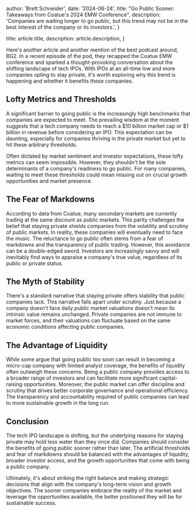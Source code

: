 
  author: 'Brett Schneider',
  date: '2024-06-24',
  title: "Go Public Sooner: Takeaways from Coatue's 2024 EMW Conference",
  description:
    'Companies are waiting longer to go public, but this trend may not be in the best interest of the company or its investors.',
}

  title: article.title,
  description: article.description,
}


Here's another article and another mention of the best podcast around, BG2. In a
recent episode of the pod, they recapped the Coatue EMW
conference and sparked a thought-provoking conversation about the shifting
landscape of tech IPOs. With IPOs at an all-time low and more companies opting
to stay private, it's worth exploring why this trend is happening and whether it
benefits these companies.

## Lofty Metrics and Thresholds

A significant barrier to going public is the increasingly high benchmarks that
companies are expected to meet. The prevailing wisdom at the moment suggests
that a tech company needs to reach a $10 billion market cap or $1 billion in
revenue before considering an IPO. This expectation can be daunting, especially
for companies thriving in the private market but yet to hit these arbitrary
thresholds.

Often dictated by market sentiment and investor expectations, these lofty
metrics can seem impossible. However, they shouldn't be the sole determinants of
a company's readiness to go public. For many companies, waiting to meet these
thresholds could mean missing out on crucial growth opportunities and market
presence.

## The Fear of Markdowns

According to data from Coatue, many secondary markets are currently trading at
the same discount as public markets. This parity challenges the belief that
staying private shields companies from the volatility and scrutiny of public
markets. In reality, these companies will eventually need to face the music. The
reluctance to go public often stems from a fear of markdowns and the
transparency of public trading. However, this avoidance can be a double-edged
sword. Investors are increasingly savvy and will inevitably find ways to
appraise a company's true value, regardless of its public or private status.

## The Myth of Stability

There's a standard narrative that staying private offers stability that public
companies lack. This narrative falls apart under scrutiny. Just because a
company doesn't face daily public market valuations doesn't mean its intrinsic
value remains unchanged. Private companies are not immune to market forces, and
their valuations can fluctuate based on the same economic conditions affecting
public companies.

## The Advantage of Liquidity

While some argue that going public too soon can result in becoming a micro-cap
company with limited analyst coverage, the benefits of liquidity often outweigh
these concerns. Being a public company provides access to a broader range of
investors and can facilitate more significant capital-raising opportunities.
Moreover, the public market can offer discipline and scrutiny that drives better
corporate governance and operational efficiency. The transparency and
accountability required of public companies can lead to more sustainable growth
in the long run.

## Conclusion

The tech IPO landscape is shifting, but the underlying reasons for staying
private may hold less water than they once did. Companies should consider the
benefits of going public sooner rather than later. The artificial thresholds and
fear of markdowns should be balanced with the advantages of liquidity, broader
investor access, and the growth opportunities that come with being a public
company.

Ultimately, it's about striking the right balance and making strategic decisions
that align with the company's long-term vision and growth objectives. The sooner
companies embrace the reality of the market and leverage the opportunities
available, the better positioned they will be for sustainable success.
